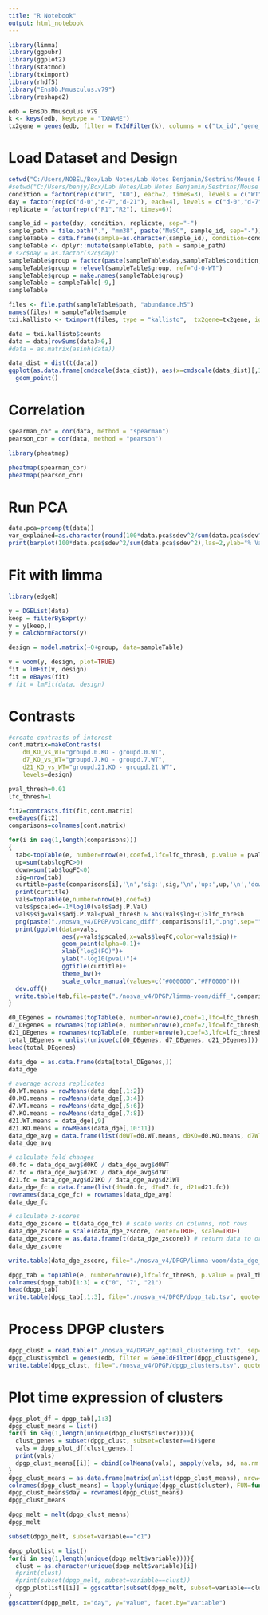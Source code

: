 ```yaml
---
title: "R Notebook"
output: html_notebook
---
```


```r
library(limma)
library(ggpubr)
library(ggplot2)
library(statmod)
library(tximport)
library(rhdf5)
library("EnsDb.Mmusculus.v79")
library(reshape2)
```

```r
edb = EnsDb.Mmusculus.v79
k <- keys(edb, keytype = "TXNAME")
tx2gene = genes(edb, filter = TxIdFilter(k), columns = c("tx_id","gene_id"), return.type="data.frame")
```

# Load Dataset and Design
```r
setwd("C:/Users/NOBEL/Box/Lab Notes/Lab Notes Benjamin/Sestrins/Mouse RNA-Seq")
#setwd("C:/Users/benjy/Box/Lab Notes/Lab Notes Benjamin/Sestrins/Mouse RNA-Seq")
condition = factor(rep(c("WT", "KO"), each=2, times=3), levels = c("WT","KO"))
day = factor(rep(c("d-0","d-7","d-21"), each=4), levels = c("d-0","d-7","d-21"))
replicate = factor(rep(c("R1","R2"), times=6))

sample_id = paste(day, condition, replicate, sep="-")
sample_path = file.path(".", "mm38", paste("MuSC", sample_id, sep="-"))
sampleTable = data.frame(sample=as.character(sample_id), condition=condition, day=day, replicate=replicate)
sampleTable <- dplyr::mutate(sampleTable, path = sample_path)
# s2c$day = as.factor(s2c$day)'
sampleTable$group = factor(paste(sampleTable$day,sampleTable$condition,sep = '-'))
sampleTable$group = relevel(sampleTable$group, ref="d-0-WT")
sampleTable$group = make.names(sampleTable$group)
sampleTable = sampleTable[-9,]
sampleTable
```

```r
files <- file.path(sampleTable$path, "abundance.h5")
names(files) = sampleTable$sample
txi.kallisto <- tximport(files, type = "kallisto",  tx2gene=tx2gene, ignoreTxVersion = TRUE, countsFromAbundance = "lengthScaledTPM")
```

```r
data = txi.kallisto$counts
data = data[rowSums(data)>0,]
#data = as.matrix(asinh(data))
```

```r
data_dist = dist(t(data))
ggplot(as.data.frame(cmdscale(data_dist)), aes(x=cmdscale(data_dist)[,1], y=cmdscale(data_dist)[,2], color=as.factor(sampleTable$group))) + 
  geom_point()
```

# Correlation
```r
spearman_cor = cor(data, method = "spearman")
pearson_cor = cor(data, method = "pearson")
```

```r
library(pheatmap)

pheatmap(spearman_cor)
pheatmap(pearson_cor)
```

# Run PCA
```r
data.pca=prcomp(t(data))
var_explained=as.character(round(100*data.pca$sdev^2/sum(data.pca$sdev^2),2))
print(barplot(100*data.pca$sdev^2/sum(data.pca$sdev^2),las=2,ylab="% Variance Explained",xlab="Principal Component",ylim=c(0,40), xlim=c(0,10)))
```

# Fit with limma
```r
library(edgeR)

y = DGEList(data)
keep = filterByExpr(y)
y = y[keep,]
y = calcNormFactors(y)

design = model.matrix(~0+group, data=sampleTable)

v = voom(y, design, plot=TRUE)
fit = lmFit(v, design)
fit = eBayes(fit)
# fit = lmFit(data, design)
```

# Contrasts
```r
#create contrasts of interest 
cont.matrix=makeContrasts(
    d0_KO_vs_WT="groupd.0.KO - groupd.0.WT",  
    d7_KO_vs_WT="groupd.7.KO - groupd.7.WT",
    d21_KO_vs_WT="groupd.21.KO - groupd.21.WT",
    levels=design)
```

```r
pval_thresh=0.01
lfc_thresh=1
```

```r
fit2=contrasts.fit(fit,cont.matrix)
e=eBayes(fit2)
comparisons=colnames(cont.matrix)
```

```r
for(i in seq(1,length(comparisons)))
{
  tab<-topTable(e, number=nrow(e),coef=i,lfc=lfc_thresh, p.value = pval_thresh)
  up=sum(tab$logFC>0)
  down=sum(tab$logFC<0)
  sig=nrow(tab)
  curtitle=paste(comparisons[i],'\n','sig:',sig,'\n','up:',up,'\n','down:',down,'\n')
  print(curtitle)
  vals=topTable(e,number=nrow(e),coef=i)
  vals$pscaled=-1*log10(vals$adj.P.Val)
  vals$sig=vals$adj.P.Val<pval_thresh & abs(vals$logFC)>lfc_thresh 
  png(paste("./nosva_v4/DPGP/volcano_diff",comparisons[i],".png",sep=""))
  print(ggplot(data=vals,
               aes(y=vals$pscaled,x=vals$logFC,color=vals$sig))+
               geom_point(alpha=0.1)+
               xlab("log2(FC)")+
               ylab("-log10(pval)")+
               ggtitle(curtitle)+
               theme_bw()+
               scale_color_manual(values=c("#000000","#FF0000")))
  dev.off() 
  write.table(tab,file=paste("./nosva_v4/DPGP/limma-voom/diff_",comparisons[i],".tsv",sep=""),quote=FALSE,sep='\t',row.names = TRUE,col.names = TRUE)
}
```

```r
d0_DEgenes = rownames(topTable(e, number=nrow(e),coef=1,lfc=lfc_thresh, p.value = pval_thresh))
d7_DEgenes = rownames(topTable(e, number=nrow(e),coef=2,lfc=lfc_thresh, p.value = pval_thresh))
d21_DEgenes = rownames(topTable(e, number=nrow(e),coef=3,lfc=lfc_thresh, p.value = pval_thresh))
total_DEgenes = unlist(unique(c(d0_DEgenes, d7_DEgenes, d21_DEgenes)))
head(total_DEgenes)

data_dge = as.data.frame(data[total_DEgenes,])
data_dge
```

```r
# average across replicates
d0.WT.means = rowMeans(data_dge[,1:2])
d0.KO.means = rowMeans(data_dge[,3:4])
d7.WT.means = rowMeans(data_dge[,5:6])
d7.KO.means = rowMeans(data_dge[,7:8])
d21.WT.means = data_dge[,9]
d21.KO.means = rowMeans(data_dge[,10:11])
data_dge_avg = data.frame(list(d0WT=d0.WT.means, d0KO=d0.KO.means, d7WT=d7.WT.means, d7KO=d7.KO.means, d21WT=d21.WT.means, d21KO=d21.KO.means))
data_dge_avg
```

```r
# calculate fold changes
d0.fc = data_dge_avg$d0KO / data_dge_avg$d0WT
d7.fc = data_dge_avg$d7KO / data_dge_avg$d7WT
d21.fc = data_dge_avg$d21KO / data_dge_avg$d21WT
data_dge_fc = data.frame(list(d0=d0.fc, d7=d7.fc, d21=d21.fc))
rownames(data_dge_fc) = rownames(data_dge_avg)
data_dge_fc
```

```r
# calculate z-scores
data_dge_zscore = t(data_dge_fc) # scale works on columns, not rows
data_dge_zscore = scale(data_dge_zscore, center=TRUE, scale=TRUE)
data_dge_zscore = as.data.frame(t(data_dge_zscore)) # return data to original dimensions
data_dge_zscore
```

```r
write.table(data_dge_zscore, file="./nosva_v4/DPGP/limma-voom/data_dge_zscore.txt", sep="\t", quote=FALSE, row.names = TRUE, col.names = TRUE)
```


```r
dpgp_tab = topTable(e, number=nrow(e),lfc=lfc_thresh, p.value = pval_thresh)
colnames(dpgp_tab)[1:3] = c("0", "7", "21")
head(dpgp_tab)
write.table(dpgp_tab[,1:3], file="./nosva_v4/DPGP/dpgp_tab.tsv", quote=FALSE, sep="\t", row.names = TRUE, col.names=TRUE)
```

# Process DPGP clusters
```r
dpgp_clust = read.table("./nosva_v4/DPGP/_optimal_clustering.txt", sep="\t", header=TRUE)
dpgp_clust$symbol = genes(edb, filter = GeneIdFilter(dpgp_clust$gene), columns = "symbol", return.type="data.frame")$symbol
write.table(dpgp_clust, file="./nosva_v4/DPGP/dpgp_clusters.tsv", quote=FALSE, sep="\t", row.names=FALSE, col.names=TRUE)
```

# Plot time expression of clusters
```r
dpgp_plot_df = dpgp_tab[,1:3]
dpgp_clust_means = list()
for(i in seq(1,length(unique(dpgp_clust$cluster)))){
  clust_genes = subset(dpgp_clust, subset=cluster==i)$gene
  vals = dpgp_plot_df[clust_genes,]
  print(vals)
  dpgp_clust_means[[i]] = cbind(colMeans(vals), sapply(vals, sd, na.rm = TRUE))
}
dpgp_clust_means = as.data.frame(matrix(unlist(dpgp_clust_means), nrow=3), row.names = c("0", "7", "21"))
colnames(dpgp_clust_means) = lapply(unique(dpgp_clust$cluster), FUN=function(x){paste0("c",x)})
dpgp_clust_means$day = rownames(dpgp_clust_means)
dpgp_clust_means
```

```r
dpgp_melt = melt(dpgp_clust_means)
dpgp_melt
```
```r
subset(dpgp_melt, subset=variable=="c1")
```

```r
dpgp_plotlist = list()
for(i in seq(1,length(unique(dpgp_melt$variable)))){
  clust = as.character(unique(dpgp_melt$variable)[i])
  #print(clust)
  #print(subset(dpgp_melt, subset=variable==clust))
  dpgp_plotlist[[i]] = ggscatter(subset(dpgp_melt, subset=variable==clust), x="day", y="value")
}
ggscatter(dpgp_melt, x="day", y="value", facet.by="variable")
```
